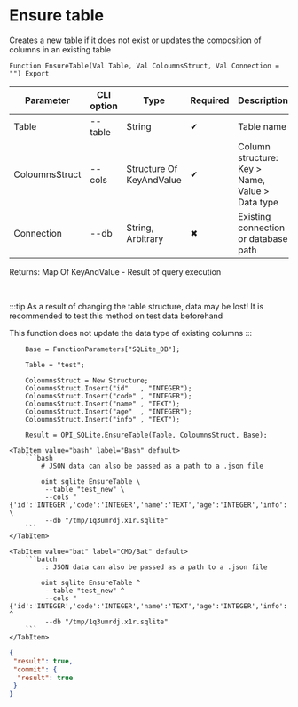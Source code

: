 ﻿---
sidebar_position: 5
description: Ensure table and other functions to work with SQLite in the Open Integration Package, a free open-source integration library for 1C:Enterprise 8, OneScript and CLI
keywords: [1C, 1С, 1С:Enterprise, 1С:Enterprise 8.3, API, Integration, Services, Exchange, OneScript, CLI, SQLite]
---


# Ensure table
 Creates a new table if it does not exist or updates the composition of columns in an existing table



`Function EnsureTable(Val Table, Val ColoumnsStruct, Val Connection = "") Export`

  | Parameter | CLI option | Type | Required | Description |
  |-|-|-|-|-|
  | Table | --table | String | &#x2714; | Table name |
  | ColoumnsStruct | --cols | Structure Of KeyAndValue | &#x2714; | Column structure: Key > Name, Value > Data type |
  | Connection | --db | String, Arbitrary | &#x2716; | Existing connection or database path |

  
  Returns:  Map Of KeyAndValue - Result of query execution

<br/>

:::tip
As a result of changing the table structure, data may be lost! It is recommended to test this method on test data beforehand

This function does not update the data type of existing columns
:::
<br/>


```bsl title="1C:Enterprise/OneScript code example"
    Base = FunctionParameters["SQLite_DB"];

    Table = "test";

    ColoumnsStruct = New Structure;
    ColoumnsStruct.Insert("id"   , "INTEGER");
    ColoumnsStruct.Insert("code" , "INTEGER");
    ColoumnsStruct.Insert("name" , "TEXT");
    ColoumnsStruct.Insert("age"  , "INTEGER");
    ColoumnsStruct.Insert("info" , "TEXT");

    Result = OPI_SQLite.EnsureTable(Table, ColoumnsStruct, Base);
```
 

 <Tabs>
  
    <TabItem value="bash" label="Bash" default>
        ```bash
            # JSON data can also be passed as a path to a .json file
            
            oint sqlite EnsureTable \
             --table "test_new" \
             --cols "{'id':'INTEGER','code':'INTEGER','name':'TEXT','age':'INTEGER','info':'TEXT'}" \
             --db "/tmp/1q3umrdj.x1r.sqlite"
        ```
    </TabItem>
  
    <TabItem value="bat" label="CMD/Bat" default>
        ```batch
            :: JSON data can also be passed as a path to a .json file
            
            oint sqlite EnsureTable ^
             --table "test_new" ^
             --cols "{'id':'INTEGER','code':'INTEGER','name':'TEXT','age':'INTEGER','info':'TEXT'}" ^
             --db "/tmp/1q3umrdj.x1r.sqlite"
        ```
    </TabItem>
</Tabs>


```json title="Result"
{
 "result": true,
 "commit": {
  "result": true
 }
}
```
